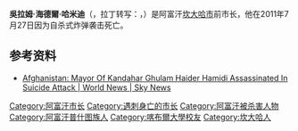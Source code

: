 {{Infobox Politician
| honorific-prefix = 
| name = Ghulam Haider Hamidi<br><small>غلام حیدر حمیدی</small>
| image = 
| imagesize=
| office = [[坎大哈|坎大哈]][[市长|市长]]
| term_start = 2007年
| term_end = 2011年7月27日
| predecessor = 
| successor = 
| constituency_MP2 = 
| parliament2 = 
| term_start2 = 
| term_end2 =
| majority2 = 
| predecessor2 =
| successor2 =  
| birth_date = 1945年
| birth_place = {{AFG}}[[坎大哈|坎大哈]]
| death_date = 2011年7月27日 (65岁)
| death_place = {{AFG}}[[坎大哈|坎大哈]]
| nationality = {{AFG}}
| spouse = 
| party = 
| alma_mater = [[喀布尔大学|喀布尔大学]]
| occupation = 
}}

'''吳拉姆·海德爾·哈米迪'''（{{lang-ps|غلام حیدر حمیدی}}，拉丁转写：{{lang|la|Ghulam Haider Hamidi}}，{{bd|1945年||2011年|7月27日|catIdx=Hamidi, Ghulam Haider}}）是阿富汗[[坎大哈市|坎大哈市]]前市长，他在2011年7月27日因为自杀式炸弹袭击死亡。

== 参考资料 ==
*[http://news.sky.com/home/world-news/article/16038251 Afghanistan: Mayor Of Kandahar Ghulam Haider Hamidi Assassinated In Suicide Attack | World News | Sky News]

{{Afghanistan-stub}}
{{DEFAULTSORT:Hamidi}}
[[Category:阿富汗市长|Category:阿富汗市长]]
[[Category:遇刺身亡的市长|Category:遇刺身亡的市长]]
[[Category:阿富汗被杀害人物|Category:阿富汗被杀害人物]]
[[Category:阿富汗普什图族人|Category:阿富汗普什图族人]]
[[Category:喀布爾大學校友|Category:喀布爾大學校友]]
[[Category:坎大哈人|Category:坎大哈人]]